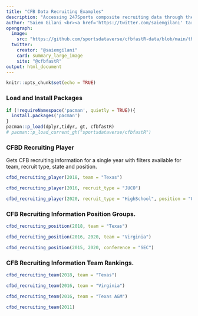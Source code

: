 ---
title: "CFB Data Recruiting Examples"
description: "Accessing 247Sports composite recruiting data through the CFBD API using <code>cfbd_recruiting_player()</code> for Player Rankings, <code>cfbd_recruiting_team()</code> for Team Rankings and <code>cfbd_recruiting_position()</code> for Position Group metrics"
author: "Saiem Gilani <br><a href='https://twitter.com/saiemgilani' target='blank'><img src='https://img.shields.io/twitter/follow/saiemgilani?color=blue&amp;label=%40saiemgilani&amp;logo=X&amp;style=for-the-badge' alt='@saiemgilani'/></a> <a href='https://github.com/saiemgilani' target='blank'><img src='https://img.shields.io/github/followers/saiemgilani?color=eee&amp;logo=Github&amp;style=for-the-badge' alt='@saiemgilani'/></a>"
opengraph:
  image: 
    src: "https://github.com/sportsdataverse/cfbfastR-data/blob/main/themes/social_card_cfbfastR_final_quote.png?raw=true"
  twitter:
    creator: "@saiemgilani"
    card: summary_large_image
    site: "@cfbfastR"
output: html_document
---

```{r setup, include=FALSE}
knitr::opts_chunk$set(echo = TRUE)
```

### **Load and Install Packages**

```{r}
if (!requireNamespace('pacman', quietly = TRUE)){
  install.packages('pacman')
}
pacman::p_load(dplyr,tidyr, gt, cfbfastR)
# pacman::p_load_current_gh("sportsdataverse/cfbfastR")
```

### **CFBD Recruiting Player**

Gets CFB recruiting information for a single year with filters available for team, recruit type, state and position.

```{r recruiting_player_ex}
cfbd_recruiting_player(2018, team = "Texas")

cfbd_recruiting_player(2016, recruit_type = "JUCO")

cfbd_recruiting_player(2020, recruit_type = "HighSchool", position = "OT", state = "FL")
```

### **CFB Recruiting Information Position Groups.**

```{r recruiting_position_ex}
cfbd_recruiting_position(2018, team = "Texas")

cfbd_recruiting_position(2016, 2020, team = "Virginia")

cfbd_recruiting_position(2015, 2020, conference = "SEC")
```

### **CFB Recruiting Information Team Rankings.**

```{r recruiting_team_ex}
cfbd_recruiting_team(2018, team = "Texas")

cfbd_recruiting_team(2016, team = "Virginia")

cfbd_recruiting_team(2016, team = "Texas A&M")

cfbd_recruiting_team(2011)
```
